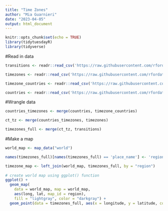 ```yaml
---
title: "Time Zones"
author: "Mia Guarnieri"
date: "2023-04-05"
output: html_document
---
```


```r
knitr::opts_chunk$set(echo = TRUE)
library(tidytuesdayR)
library(tidyverse)
```

#Read in data

```r
transitions <- readr::read_csv('https://raw.githubusercontent.com/rfordatascience/tidytuesday/master/data/2023/2023-03-28/transitions.csv')

timezones <- readr::read_csv('https://raw.githubusercontent.com/rfordatascience/tidytuesday/master/data/2023/2023-03-28/timezones.csv')

timezone_countries <- readr::read_csv('https://raw.githubusercontent.com/rfordatascience/tidytuesday/master/data/2023/2023-03-28/timezone_countries.csv')

countries <- readr::read_csv('https://raw.githubusercontent.com/rfordatascience/tidytuesday/master/data/2023/2023-03-28/countries.csv')
```

#Wrangle data
```r
countries_timezones <- merge(countries, timezone_countries)

ct_tz <- merge(countries_timezones, timezones)

timezones_full <- merge(ct_tz, transitions)

```

#Make a map
```r
world_map <- map_data("world")

names(timezones_full)[names(timezones_full) == 'place_name'] <- 'region'

timezone_map <- left_join(world_map, timezones_full, by = "region")
  
# create world map using ggplot() function
ggplot() +
  geom_map(
    data = world_map, map = world_map,
    aes(long, lat, map_id = region),
    fill = "lightgray", color = "darkgray") +
  geom_point(data = timezones_full, aes(x = longitude, y = latitude, color = dst))

```

